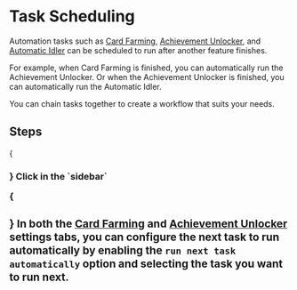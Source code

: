 

# Task Scheduling

Automation tasks such as [Card Farming](docs/features/card-farming), [Achievement Unlocker](docs/features/achievement-unlocker), and [Automatic Idler](docs/features/auto-idler) can be scheduled to run after another feature finishes.

For example, when Card Farming is finished, you can automatically run the Achievement Unlocker. Or when the Achievement Unlocker is finished, you can automatically run the Automatic Idler.

You can chain tasks together to create a workflow that suits your needs.

## Steps

<Steps>
  {<h3 />}
  Click <Icon type='cog' /> in the `sidebar`

  {<h3 />}
  In both the [Card Farming](docs/settings/card-farming) and [Achievement Unlocker](docs/settings/achievement-unlocker) settings tabs, you can configure the next task to run automatically by enabling the `run next task automatically` option and selecting the task you want to run next.
</Steps>